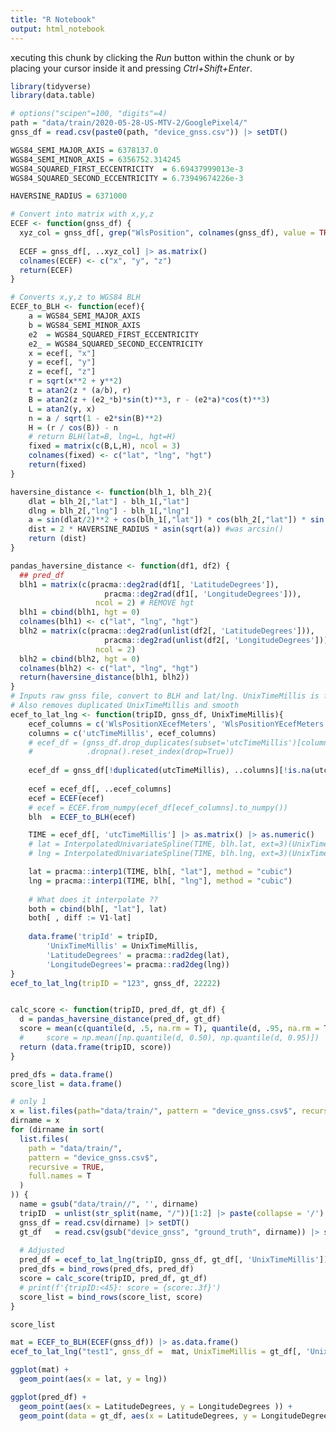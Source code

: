```yaml
---
title: "R Notebook"
output: html_notebook
---
```

xecuting this chunk by clicking the *Run* button within the chunk or by placing your cursor inside it and pressing *Ctrl+Shift+Enter*. 

```r
library(tidyverse)
library(data.table)
```

```r
# options("scipen"=100, "digits"=4)
path = "data/train/2020-05-28-US-MTV-2/GooglePixel4/"
gnss_df = read.csv(paste0(path, "device_gnss.csv")) |> setDT()
```

```r
WGS84_SEMI_MAJOR_AXIS = 6378137.0
WGS84_SEMI_MINOR_AXIS = 6356752.314245
WGS84_SQUARED_FIRST_ECCENTRICITY  = 6.69437999013e-3
WGS84_SQUARED_SECOND_ECCENTRICITY = 6.73949674226e-3

HAVERSINE_RADIUS = 6371000

```

```r
# Convert into matrix with x,y,z
ECEF <- function(gnss_df) {
  xyz_col = gnss_df[, grep("WlsPosition", colnames(gnss_df), value = TRUE)]
  
  ECEF = gnss_df[, ..xyz_col] |> as.matrix()
  colnames(ECEF) <- c("x", "y", "z")
  return(ECEF)
}
```

```r

# Converts x,y,z to WGS84 BLH
ECEF_to_BLH <- function(ecef){
    a = WGS84_SEMI_MAJOR_AXIS
    b = WGS84_SEMI_MINOR_AXIS
    e2  = WGS84_SQUARED_FIRST_ECCENTRICITY
    e2_ = WGS84_SQUARED_SECOND_ECCENTRICITY
    x = ecef[, "x"]
    y = ecef[, "y"]
    z = ecef[, "z"]
    r = sqrt(x**2 + y**2)
    t = atan2(z * (a/b), r)
    B = atan2(z + (e2_*b)*sin(t)**3, r - (e2*a)*cos(t)**3)
    L = atan2(y, x)
    n = a / sqrt(1 - e2*sin(B)**2)
    H = (r / cos(B)) - n
    # return BLH(lat=B, lng=L, hgt=H)
    fixed = matrix(c(B,L,H), ncol = 3)
    colnames(fixed) <- c("lat", "lng", "hgt")
    return(fixed)
}

haversine_distance <- function(blh_1, blh_2){
    dlat = blh_2[,"lat"] - blh_1[,"lat"]
    dlng = blh_2[,"lng"] - blh_1[,"lng"]
    a = sin(dlat/2)**2 + cos(blh_1[,"lat"]) * cos(blh_2[,"lat"]) * sin(dlng/2)**2
    dist = 2 * HAVERSINE_RADIUS * asin(sqrt(a)) #was arcsin()
    return (dist)
}

pandas_haversine_distance <- function(df1, df2) {
  ## pred_df
  blh1 = matrix(c(pracma::deg2rad(df1[, 'LatitudeDegrees']),
                     pracma::deg2rad(df1[, 'LongitudeDegrees'])),
                   ncol = 2) # REMOVE hgt
  blh1 = cbind(blh1, hgt = 0)
  colnames(blh1) <- c("lat", "lng", "hgt")
  blh2 = matrix(c(pracma::deg2rad(unlist(df2[, 'LatitudeDegrees'])),
                     pracma::deg2rad(unlist(df2[, 'LongitudeDegrees']))),
                   ncol = 2)
  blh2 = cbind(blh2, hgt = 0)
  colnames(blh2) <- c("lat", "lng", "hgt")
  return(haversine_distance(blh1, blh2))
}
# Inputs raw gnss file, convert to BLH and lat/lng. UnixTimeMillis is from ground_truth
# Also removes duplicated UnixTimeMillis and smooth
ecef_to_lat_lng <- function(tripID, gnss_df, UnixTimeMillis){
    ecef_columns = c('WlsPositionXEcefMeters', 'WlsPositionYEcefMeters', 'WlsPositionZEcefMeters')
    columns = c('utcTimeMillis', ecef_columns)
    # ecef_df = (gnss_df.drop_duplicates(subset='utcTimeMillis')[columns]
    #            .dropna().reset_index(drop=True))
    
    ecef_df = gnss_df[!duplicated(utcTimeMillis), ..columns][!is.na(utcTimeMillis)] ## dropna??
    
    ecef = ecef_df[, ..ecef_columns]
    ecef = ECEF(ecef)
    # ecef = ECEF.from_numpy(ecef_df[ecef_columns].to_numpy())
    blh  = ECEF_to_BLH(ecef)

    TIME = ecef_df[, 'utcTimeMillis'] |> as.matrix() |> as.numeric()
    # lat = InterpolatedUnivariateSpline(TIME, blh.lat, ext=3)(UnixTimeMillis)
    # lng = InterpolatedUnivariateSpline(TIME, blh.lng, ext=3)(UnixTimeMillis)

    lat = pracma::interp1(TIME, blh[, "lat"], method = "cubic")
    lng = pracma::interp1(TIME, blh[, "lng"], method = "cubic")
    
    # What does it interpolate ??
    both = cbind(blh[, "lat"], lat)
    both[ , diff := V1-lat]
    
    data.frame('tripId' = tripID,
        'UnixTimeMillis' = UnixTimeMillis,
        'LatitudeDegrees' = pracma::rad2deg(lat),
        'LongitudeDegrees'= pracma::rad2deg(lng))
}
ecef_to_lat_lng(tripID = "123", gnss_df, 22222)


calc_score <- function(tripID, pred_df, gt_df) {
  d = pandas_haversine_distance(pred_df, gt_df)
  score = mean(c(quantile(d, .5, na.rm = T), quantile(d, .95, na.rm = T)), na.rm = T)
  #     score = np.mean([np.quantile(d, 0.50), np.quantile(d, 0.95)])
  return (data.frame(tripID, score))
}
```

```r
pred_dfs = data.frame()
score_list = data.frame()

# only 1
x = list.files(path="data/train/", pattern = "device_gnss.csv$", recursive = TRUE, full.names=T)[7]
dirname = x
for (dirname in sort(
  list.files(
    path = "data/train/",
    pattern = "device_gnss.csv$",
    recursive = TRUE,
    full.names = T
  )
)) {
  name = gsub("data/train//", '', dirname)
  tripID  = unlist(str_split(name, "/"))[1:2] |> paste(collapse = '/')
  gnss_df = read.csv(dirname) |> setDT()
  gt_df   = read.csv(gsub("device_gnss", "ground_truth", dirname)) |> setDT()
  
  # Adjusted
  pred_df = ecef_to_lat_lng(tripID, gnss_df, gt_df[, 'UnixTimeMillis'])
  pred_dfs = bind_rows(pred_dfs, pred_df)
  score = calc_score(tripID, pred_df, gt_df)
  # print(f'{tripID:<45}: score = {score:.3f}')
  score_list = bind_rows(score_list, score)
}

score_list
```
```r
mat = ECEF_to_BLH(ECEF(gnss_df)) |> as.data.frame()
ecef_to_lat_lng("test1", gnss_df =  mat, UnixTimeMillis = gt_df[, 'UnixTimeMillis'])

ggplot(mat) +
  geom_point(aes(x = lat, y = lng))

ggplot(pred_df) +
  geom_point(aes(x = LatitudeDegrees, y = LongitudeDegrees )) +
  geom_point(data = gt_df, aes(x = LatitudeDegrees, y = LongitudeDegrees), color = "red")
```
